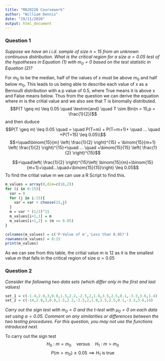 ```yaml
---
title: "MA20226 Coursework"
author: "William Dennis"
date: "19/11/2020"
output: html_document
---
```


### Question 1

*Suppose we have an i.i.d. sample of size n = 15 from an unknown continuous distribution. What is the critical region for a size $α=0.05$ test of the hypotheses in Equation (1) with $m_0=0$ based on the test statistic in Equation (2)?*

For $m_0$ to be the median, half of the values of x must be above $m_0$ and half below $m_0$. This leads to us being able to describe each value of x as a Bernoulli distribution with a p value of 0.5, where True means it is above x and False means below. Thus from the question we can derive the equation where $m$ is the critial value and we also see that T is binomally distributed.
$$P(T \geq m) \leq 0.05 \quad \textrm{and} \quad T \sim Bin(n = 15,p = \frac{1}{2})$$
and then duduce
$$P(T \geq m) \leq 0.05 \quad = \quad P(T=m) + P(T=m+1)+ \quad ... \quad +P(T=15) \leq 0.05\\$$
$$=\quad\binom{15}{m} \left( \frac{1}{2} \right)^{15} + \binom{15}{m+1} \left( \frac{1}{2} \right)^{15}+\quad ... \quad +\binom{15}{15} \left( \frac{1}{2} \right)^{15}$$

$$=\quad\left( \frac{1}{2} \right)^{15}\left( \binom{15}{m}+\binom{15}{m+1}+\quad...\quad+\binom{15}{15}\right) \leq 0.05$$
To find the critial value m we can use a R Script to find this.
```r
m_values = array(0,dim=c(16,2))
for (i in 0:15){
  var = 0
  for (j in i:15){
    var = var + choose(15,j)
  }
  m = var * (1/2)^15
  m_values[i+1,1] = m
  m_values[i+1,2] = (m <= 0.05)
}

colnames(m_values) = c('P-Value of m','Less than 0.05?')
rownames(m_values) = 0:15
print(m_values)
```
As we can see from this table, the critial value $m$ is 12 as it is the smallest value $m$ that falls in the critical region of size 	$\alpha = 0.05$

### Question 2

*Consider the following two data sets (which differ only in the first and last values)*

```r
set_1 = c(-1.4,2.8,3,0.8,1.5,2.2,-2.5,2,1.8,3.5,2.5,0.1,-3.3,3.6,1.4)
set_2 = c(-14,2.8,3,0.8,1.5,2.2,-2.5,2,1.8,3.5,2.5,0.1,-3.3,3.6,14)
```

*Carry out the sign test with $m_0=0$ and the t-test with $μ_0=0$ on each data set using $α=0.05$. Comment on any similarities or differences between the two testing procedures. For this question, you may not use the functions introduced next.*

To carry out the sign test
$$H_0 \ : \ m=m_0 \quad \textrm{versus} \quad H_1 \ : \ m>m_0$$
$$P(m>m_0) \geq 0.05 \implies H_1 \  \textrm{is true}$$
```r

```












